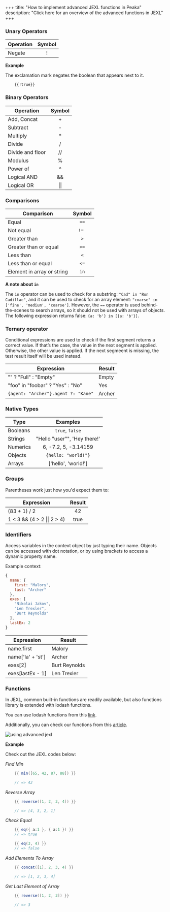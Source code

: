 +++
title: "How to implement advanced JEXL functions in Peaka"
description: "Click here for an overview of the advanced functions in JEXL"
+++

### Unary Operators

| Operation | Symbol |
| --------- | :----: |
| Negate    |   !    |

**Example**

The exclamation mark negates the boolean that appears next to it.

```
    {{!true}}
```

### Binary Operators

| Operation        |    Symbol    |
| ---------------- | :----------: |
| Add, Concat      |      +       |
| Subtract         |      -       |
| Multiply         |      \*      |
| Divide           |      /       |
| Divide and floor |      //      |
| Modulus          |      %       |
| Power of         |      ^       |
| Logical AND      |      &&      |
| Logical OR       | &#124;&#124; |

### Comparisons

| Comparison                 | Symbol |
| -------------------------- | :----: |
| Equal                      |  `==`  |
| Not equal                  | `!= `  |
| Greater than               |  `>`   |
| Greater than or equal      |  `>=`  |
| Less than                  |  `<`   |
| Less than or equal         |  `<=`  |
| Element in array or string |  `in`  |

**A note about `in`**

The `in` operator can be used to check for a substring:
`"Cad" in "Ron Cadillac"`, and it can be used to check for an array element:
`"coarse" in ['fine', 'medium', 'coarse']`. However, the `==` operator is used
behind-the-scenes to search arrays, so it should not be used with arrays of
objects. The following expression returns false: `{a: 'b'} in [{a: 'b'}]`.

### Ternary operator

Conditional expressions are used to check if the first segment returns a correct value. If that’s the case, the value in the next segment is applied. Otherwise, the other value is applied. If the next segmeent is missing, the test result itself will be used instead.

| Expression                          | Result |
| ----------------------------------- | ------ |
| "" ? "Full" : "Empty"               | Empty  |
| "foo" in "foobar" ? "Yes" : "No"    | Yes    |
| `{agent: "Archer"}.agent ?: "Kane"` | Archer |

### Native Types

| Type     |            Examples            |
| -------- | :----------------------------: |
| Booleans |        `true`, `false`         |
| Strings  | "Hello \"user\"", 'Hey there!' |
| Numerics |      6, -7.2, 5, -3.14159      |
| Objects  |      `{hello: "world!"}`       |
| Arrays   |      ['hello', 'world!']       |

### Groups

Parentheses work just how you'd expect them to:

| Expression                          | Result |
| ----------------------------------- | :----: |
| (83 + 1) / 2                        |   42   |
| 1 < 3 && (4 > 2 &#124;&#124; 2 > 4) |  true  |

### Identifiers

Access variables in the context object by just typing their name. Objects can
be accessed with dot notation, or by using brackets to access a dynamic
property name.

Example context:

```javascript
{
  name: {
    first: "Malory",
    last: "Archer"
  },
  exes: [
    "Nikolai Jakov",
    "Len Trexler",
    "Burt Reynolds"
  ],
  lastEx: 2
}
```

| Expression        | Result        |
| ----------------- | ------------- |
| name.first        | Malory        |
| name['la' + 'st'] | Archer        |
| exes[2]           | Burt Reynolds |
| exes[lastEx - 1]  | Len Trexler   |

### Functions

In JEXL, common built-in functions are readily available, but also functions library is extended with lodash functions.

You can use lodash functions from this [link](https://lodash.com/docs/4.17.15).

Additionally, you can check our functions from this [article](https://www.peaka.com/docs/jexl/built-in-functions).

<img
  src="https://cdn.peaka.com/jexl/using-jexl-3.png"
  alt="using advanced jexl"
/>

**Example**

Check out the JEXL codes below:

_Find Min_

```java
    {{ min([65, 42, 87, 88]) }}

    // => 42
```

_Reverse Array_

```java
    {{ reverse([1, 2, 3, 4]) }}

    // => [4, 3, 2, 1]
```

_Check Equal_

```java
    {{ eq({ a:1 }, { a:1 }) }}
    // => true

    {{ eq(3, 4) }}
    // => false
```

_Add Elements To Array_

```java
    {{ concat([1], 2, 3, 4) }}

    // => [1, 2, 3, 4]
```

_Get Last Element of Array_

```java
    {{ reverse([1, 2, 3]) }}

    // => 3
```
